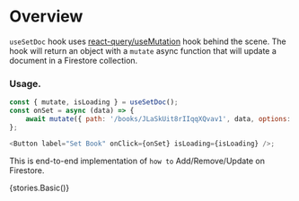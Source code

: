 
<Meta title="Modules|firebase-hooks/Hooks" />

# Overview

`useSetDoc` hook uses [react-query/useMutation](https://react-query.tanstack.com/guides/mutations)
hook behind the scene. The hook will return an object with a `mutate` async function that will update a document in a Firestore collection.

### Usage.

```js
const { mutate, isLoading } = useSetDoc();
const onSet = async (data) => {
    await mutate({ path: '/books/JLaSkUit8rIIqqXQvav1', data, options: { merge: true } });
};

<Button label="Set Book" onClick={onSet} isLoading={isLoading} />;
```

This is end-to-end implementation of `how to` Add/Remove/Update on Firestore.

<Preview>
    <Story name="useSetDoc">{stories.Basic()}</Story>
</Preview>
